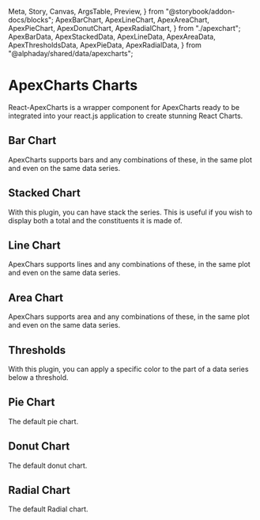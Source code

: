   Meta,
  Story,
  Canvas,
  ArgsTable,
  Preview,
} from "@storybook/addon-docs/blocks";
  ApexBarChart,
  ApexLineChart,
  ApexAreaChart,
  ApexPieChart,
  ApexDonutChart,
  ApexRadialChart,
} from "./apexchart";
  ApexBarData,
  ApexStackedData,
  ApexLineData,
  ApexAreaData,
  ApexThresholdsData,
  ApexPieData,
  ApexRadialData,
} from "@alphaday/shared/data/apexcharts";

<Meta title="Charts/ApexCharts" />

# ApexCharts Charts

<p class="sbdocs-desc">
  React-ApexCharts is a wrapper component for ApexCharts ready to be integrated
  into your react.js application to create stunning React Charts.
</p>

## Bar Chart

ApexCharts supports bars and any combinations of these, in the same plot and even on the same data series.

<Preview withToolbar>
  <Story name="Bar Chart">
    <ApexBarChart
      options={ApexBarData.options}
      series={ApexBarData.series}
      height="350px"
      width="100%"
    />
  </Story>
</Preview>

## Stacked Chart

With this plugin, you can have stack the series. This is useful if you wish to display both a total and the constituents it is made of.

<Preview withToolbar>
  <Story name="Stacked Chart">
    <ApexBarChart
      options={ApexStackedData.options}
      series={ApexStackedData.series}
      height="350px"
      width="100%"
    />
  </Story>
</Preview>

## Line Chart

ApexChars supports lines and any combinations of these, in the same plot and even on the same data series.

<Preview withToolbar>
  <Story name="Line Chart">
    <ApexLineChart
      options={ApexLineData.options}
      series={ApexLineData.series}
      height="350px"
      width="100%"
    />
  </Story>
</Preview>

## Area Chart

ApexChars supports area and any combinations of these, in the same plot and even on the same data series.

<Preview withToolbar>
  <Story name="Area Chart">
    <ApexAreaChart
      options={ApexAreaData.options}
      series={ApexAreaData.series}
      height="350px"
      width="100%"
    />
  </Story>
</Preview>

## Thresholds

With this plugin, you can apply a specific color to the part of a data series below a threshold.

<Preview withToolbar>
  <Story name="Thresholds">
    <ApexBarChart
      options={ApexThresholdsData.options}
      series={ApexThresholdsData.series}
      height="350px"
      width="100%"
    />
  </Story>
</Preview>

## Pie Chart

The default pie chart.

<Preview withToolbar>
  <Story name="Pie Chart">
    <ApexPieChart
      options={ApexPieData.options}
      series={ApexPieData.series}
      height={300}
      width={510}
    />
  </Story>
</Preview>

## Donut Chart

The default donut chart.

<Preview withToolbar>
  <Story name="Donut Chart">
    <ApexDonutChart
      options={ApexPieData.options}
      series={ApexPieData.series}
      width={510}
      height={300}
    />
  </Story>
</Preview>

## Radial Chart

The default Radial chart.

<Preview withToolbar>
  <Story name="Radial Chart">
    <ApexRadialChart
      options={ApexRadialData.options}
      series={ApexRadialData.series}
      width={510}
      height={300}
    />
  </Story>
</Preview>
